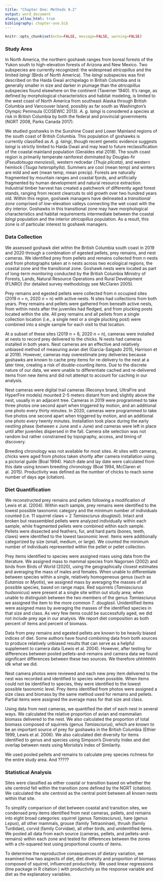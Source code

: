 ```yaml
---
title: "Chapter One: Methods 0.2"
output: word_document
always_allow_html: true
bibliography: chapter-one.bib
---
```


```r
knitr::opts_chunk$set(echo=FALSE, message=FALSE, warning=FALSE)
```

### Study Area

In North America, the northern goshawk ranges from boreal forests of the Yukon south to high-elevation forests of Arizona and New Mexico. Two subspecies are currently recognized: the widespread *atricapillus* and the limited *laingi* (Birds of North America). The *laingi* subspecies was first described on the Haida Gwaii archipelago in British Columbia and is generally smaller in size and darker in plumage than the *atricapillus* subspecies found elsewhere on the continent (Taverner 1940). It's range, as defined by morphological characteristics and habitat modeling, is limited to the west coast of North America from southeast Alaska through British Columbia and Vancouver Island, possibly as far south as Washington's Olympic Peninsula (COSEWIC 2013). *A. g. laingi* is considered a species at risk in British Columbia by both the federal and provincial governments (NGRT 2008, Parks Canada 2017).

We studied goshawks in the Sunshine Coast and Lower Mainland regions of the south coast of British Columbia. This population of goshawks is currently classified as *A. g. laingi*, though recent genetic evidence suggests *laingi* is strictly limited to Haida Gwaii and may lead to future reclassification of the coastal mainland population (Geraldes etal 2018). The south coast region is primarily temperate rainforest dominated by Douglas-fir (*Pseudotsuga menziesii*), western redcedar (*Thuja plicata*), and western hemlock (*Tsuga heterophylla*). Summers are cool (mean temp) and winters are mild and wet (mean temp, mean precip). <!-- citation needed --> Forests are naturally fragmented by mountain ranges and coastal fjords, and artificially fragmented by human development and natural resource extraction. Industrial timber harvest has created a patchwork of differently aged forest stands, ranging from recent clearcuts to old growth over two hundred years old. <!-- check this age --> Within this region, goshawk managers have delineated a *transitional zone* comprised of low-elevation valleys connecting the wet coast with the dry interior. Goshawks in this transitional zone may have morphological characteristics and habitat requirements intermediate between the coastal *laingi* population and the interior *atricapillus* population. As a result, this zone is of particular interest to goshawk managers. <!-- WHERE THE FUCK IS THIS CITATION????? -->

### Data Collection

We assessed goshawk diet within the British Columbia south coast in 2019 and 2020 through a combination of egested pellets, prey remains, and nest cameras. We identified prey from pellets and remains collected from n nests and from photographs taken at n nests across two ecological regions, the coastal zone and the transitional zone. Goshawk nests were located as part of long-term monitoring conducted by the British Columbia Ministry of Forests, Lands, Natural Resource Operations and Rural Development (FLNRO) (for detailed survey methodology see McClaren 2005). 

Prey remains and egested pellets were collected from n occupied sites (2019 *n* = n, 2020 *n* = n) with active nests. N sites had collections from both years. Prey remains and pellets were gathered from beneath active nests, from within nests after the juveniles had fledged, and from plucking posts located within the site. All prey remains and all pellets from a single collection location (i.e., a single nest or a single plucking post) were combined into a single sample for each visit to that location. 

<!-- do I need to define occupied/active/site/nest etc? -->

At a subset of these sites (2019 *n* = 6, 2020 n = n), cameras were installed at nests to record prey delivered to the chicks. N nests had cameras installed in both years. Nest cameras are an effective and relatively unbiased method of measuring avian diet (Garcia-Salgado 2015, Harrison et al 2019). However, cameras may overestimate prey deliveries because goshawks are known to cache prey items for re-delivery to the nest at a later time, creating a risk of double-counting items. <!-- citation needed --> Due to the discrete nature of our data, we were unable to differentiate cached and re-delivered items from new items and did not attempt to account for caching in our analysis.

<!-- move numbers to results? -->

<!-- go into more detail with biases of cameras, pellets, etc?? -->

Nest cameras were digital trail cameras (Reconyx brand, UltraFire and HyperFire models) mounted 2-5 meters distant from and slightly above the nest, usually in an adjacent tree. Cameras in 2019 were programmed to take three photos one second apart when triggered by motion, and an additional one photo every thirty minutes. In 2020, cameras were programmed to take five photos one second apart when triggered by motion, and an additional one photo every twenty minutes. Installation took place during the early nestling phase (between x June and x June) and cameras were left in place until after juveniles dispersed in the fall. Camera site selection was not random but rather constrained by topography, access, and timing of discovery.

Breeding chronology was not available for most sites. At sites with cameras, chicks were aged from photos taken shortly after camera installation using a pictorial guide (Boal 1994). Hatch date and lay date were calculated from this date using known breeding chronology (Boal 1994, McClaren et al. 2015). Productivity was defined as the number of chicks to reach some number of days age (citation). 

### Diet Quantification

We reconstructed prey remains and pellets following a modification of Lewis et al. (2004). Within each sample, prey remains were identified to the lowest possible taxonomic category and the minimum number of individuals counted (i.e. 11 squirrel claws = 2 *Tamiasciurus douglasii*). Intact and broken but reassembled pellets were analyzed individually within each sample, while fragmented pellets were combined within each sample. Pellets were dissected and feathers, fur, and hard parts (bones, teeth, claws) were identified to the lowest taxonomic level. Items were additionally categorized by size (small, medium, or large). <!-- include examples of size --> We counted the minimum number of individuals represented within the pellet or pellet collection. 

Prey items identified to species were assigned mass using data from the literature. We assigned mass to mammal species from Nagorsen (2002) and birds from Birds of World (2020), using the geographically closest estimates and averaging the mass of males and females. When unable to differentiate between species within a single, relatively homogeneous genus (such as *Eutamias* or *Myotis*), we assigned mass by averaging the masses of all possible species, based on range maps. Red squirrels (*Tamiasciurus hudsonicus*) were present at a single site within out study area; when unable to distinguish between the two members of the genus *Tamiasciurus* we assigned the item to the more common *T. douglasii*. Unidentified items were assigned mass by averaging the masses of the identified species in that size and class. <!-- does this need an example? --> As very few items could be successfully aged, we did not include prey age in our analysis. We report diet composition as both percent of items and percent of biomass.

Data from prey remains and egested pellets are known to be heavily biased indices of diet. <!-- citation needed --> Some authors have found combining data from both sources to produce relatively unbiased results that can serve as a helpful supplement to camera data (Lewis et al. 2004). However, after testing for differences between pooled pellets-and-remains and camera data we found significant differences between these two sources. We therefore <!-- WTF did we do???? --> uhhhhhhh idk what we did.

Nest camera photos were reviewed and each new prey item delivered to the nest was recorded and identified to species when possible. When items could not be identified to species, they were identified to the lowest possible taxonomic level. Prey items identified from photos were assigned a size class and biomass by the same method used for remains and pellets. Partial items were assigned the average mass for that size and class. 

Using data from nest cameras, we quantified the diet of each nest in several ways. We calculated the relative proportion of avian and mammalian biomass delivered to the nest. We also calculated the proportion of total biomass composed of squirrels (genus *Tamiasciurus*), which are known to be an important source of prey for goshawks in the British Columbia (Ethier 1999, Lewis et al. 2006). We also calculated diet diversity for items identified to genus and species using Simpson's Diversity Index and diet overlap between nests using Morisita's Index of Similarity.

We used pooled pellets and remains to calculate prey species richness for the entire study area. And ?????

### Statistical Analysis

Sites were classified as either coastal or transition based on whether the site centroid fell within the transition zone defined by the NGRT (citation). We calculated the site centroid as the central point between all known nests within that site.

To simplify comparison of diet between coastal and transition sites, we condensed prey items identified from nest cameras, pellets, and remains into eight broad categories: squirrel (genus *Tamiasciurus*), hare (genus *Lepus*), all other mammals, grouse (family Tetraoninae), thrush (family Turdidae), corvid (family Corvidae), all other birds, and unidentified items. We pooled all data from each source (cameras, pellets, and pellets-and-remains) within each zone and tested for differences between the zones with a chi-squared test using proportional counts of items.

To determine the reproductive consequences of dietary variation, we examined how two aspects of diet, diet diversity and proportion of biomass composed of squirrel, influenced productivity. We used linear regressions (lme package in R citation <!--also check package-->) with productivity as the response variable and diet as the explanatory variables.